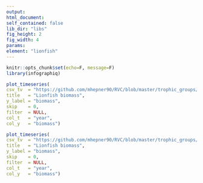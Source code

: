 ```yaml
---
output:
html_document:
self_contained: false
lib_dir: "libs"
fig_height: 2
fig_width: 4
params:
element: "lionfish"
---
```


```r
knitr::opts_chunk$set(echo=F, message=F)
library(infographiq)
```

```r
plot_timeseries(
csv_tv  = "https://github.com/mhepner90/RVC/blob/master/trophic_groups/biomass/lionfish_fk_bio.csv",
title   = "Lionfish biomass",
y_label = "biomass",
skip    = 0,
filter  = NULL,
col_t   = "year",
col_y   = "biomass")
```

```r
plot_timeseries(
csv_tv  = "https://github.com/mhepner90/RVC/blob/master/trophic_groups/biomass/lionfish_fk_bio.csv",
title   = "Lionfish biomass",
y_label = "biomass",
skip    = 0,
filter  = NULL,
col_t   = "year",
col_y   = "biomass")
```
